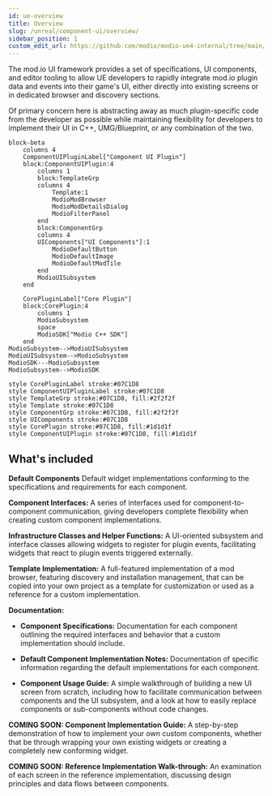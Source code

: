 ```yaml
---
id: ue-overview
title: Overview
slug: /unreal/component-ui/overview/
sidebar_position: 1
custom_edit_url: https://github.com/modio/modio-ue4-internal/tree/main/Plugins/ModioComponentUI/Doc/component-ui/overview.mdx
---
```



The mod.io UI framework provides a set of specifications, UI components, and editor tooling to allow UE developers to rapidly integrate mod.io plugin data and events into their game's UI, either directly into existing screens or in dedicated browser and discovery sections.

Of primary concern here is abstracting away as much plugin-specific code from the developer as possible while maintaining flexibility for developers to implement their UI in C++, UMG/Blueprint, or any combination of the two.

```mermaid
block-beta
    columns 4
    ComponentUIPluginLabel["Component UI Plugin"]
    block:ComponentUIPlugin:4
        columns 1
        block:TemplateGrp
        columns 4
            Template:1
            ModioModBrowser
            ModioModDetailsDialog
            ModioFilterPanel
        end
        block:ComponentGrp
        columns 4
        UIComponents["UI Components"]:1
            ModioDefaultButton
            ModioDefaultImage
            ModioDefaultModTile
        end
        ModioUISubsystem
    end

    CorePluginLabel["Core Plugin"]
    block:CorePlugin:4
        columns 1
        ModioSubsystem
        space
        ModioSDK["Modio C++ SDK"]
    end
ModioSubsystem-->ModioUISubsystem
ModioUISubsystem-->ModioSubsystem
ModioSDK---ModioSubsystem       
ModioSubsystem-->ModioSDK       

style CorePluginLabel stroke:#07C1D8
style ComponentUIPluginLabel stroke:#07C1D8
style TemplateGrp stroke:#07C1D8, fill:#2f2f2f
style Template stroke:#07C1D8
style ComponentGrp stroke:#07C1D8, fill:#2f2f2f
style UIComponents stroke:#07C1D8
style CorePlugin stroke:#07C1D8, fill:#1d1d1f
style ComponentUIPlugin stroke:#07C1D8, fill:#1d1d1f
```

## What's included

**Default Components**
Default widget implementations conforming to the specifications and requirements for each component.

**Component Interfaces:**
A series of interfaces used for component-to-component communication, giving developers complete flexibility when creating custom component implementations.

**Infrastructure Classes and Helper Functions:**
A UI-oriented subsystem and interface classes allowing widgets to register for plugin events, facilitating widgets that react to plugin events triggered externally.

**Template Implementation:**
A full-featured implementation of a mod browser, featuring discovery and installation management, that can be copied into your own project as a template for customization or used as a reference for a custom implementation.

**Documentation:**

- **Component Specifications:**
  Documentation for each component outlining the required interfaces and behavior that a custom implementation should include.

- **Default Component Implementation Notes:**
  Documentation of specific information regarding the default implementations for each component.

- **Component Usage Guide:**
  A simple walkthrough of building a new UI screen from scratch, including how to facilitate communication between components and the UI subsystem, and a look at how to easily replace components or sub-components without code changes.

**COMING SOON: Component Implementation Guide:**
A step-by-step demonstration of how to implement your own custom components, whether that be through wrapping your own existing widgets or creating a completely new conforming widget.

**COMING SOON: Reference Implementation Walk-through:**
An examination of each screen in the reference implementation, discussing design principles and data flows between components.
